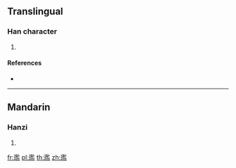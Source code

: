 ==Translingual==

===Han character===
{{Han char|rn=96|rad=玉|as=14|sn=18|four=|canj=MGSIT,MGSMT}}

# {{defn|Han|sort=玉14}}

====References====
* {{Han ref|kx=0744.140|dkj=21308|dj=1153.010|hdz=21143.030|uh=74BC|ud=29884}}

----

==Mandarin==

===Hanzi===
{{cmn-hanzi|pin=[[lán]] ([[lan2]])|wg=lan<sup>2</sup>}}

# {{defn|lang=cmn|sort=玉14}}

[[fr:璼]]
[[pl:璼]]
[[th:璼]]
[[zh:璼]]
